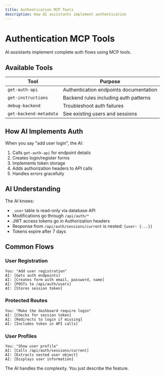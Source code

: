 ```yaml
---
title: Authentication MCP Tools
description: How AI assistants implement authentication
---
```


# Authentication MCP Tools

AI assistants implement complete auth flows using MCP tools.

## Available Tools

| Tool | Purpose |
|------|---------|
| `get-auth-api` | Authentication endpoints documentation |
| `get-instructions` | Backend rules including auth patterns |
| `debug-backend` | Troubleshoot auth failures |
| `get-backend-metadata` | See existing users and sessions |

## How AI Implements Auth

When you say "add user login", the AI:

1. Calls `get-auth-api` for endpoint details
2. Creates login/register forms
3. Implements token storage
4. Adds authorization headers to API calls
5. Handles errors gracefully

## AI Understanding

The AI knows:
- `_user` table is read-only via database API
- Modifications go through `/api/auth/*`
- JWT access tokens go in Authorization headers
- Response from `/api/auth/sessions/current` is nested: `{user: {...}}`
- Tokens expire after 7 days

## Common Flows

### User Registration
```
You: "Add user registration"
AI: [Gets auth endpoints]
AI: [Creates form with email, password, name]
AI: [POSTs to /api/auth/users]
AI: [Stores session token]
```

### Protected Routes
```
You: "Make the dashboard require login"
AI: [Checks for session token]
AI: [Redirects to login if missing]
AI: [Includes token in API calls]
```

### User Profiles
```
You: "Show user profile"
AI: [Calls /api/auth/sessions/current]
AI: [Extracts nested user object]
AI: [Displays user information]
```

The AI handles the complexity. You just describe the feature.